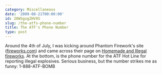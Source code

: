 ```yaml
---
category: Miscellaneous
date: '2009-08-21T00:00:00'
id: 20WSgogZHV9S
slug: /the-atfs-phone-number
title: The ATF's Phone Number
type: post
---
```


Around the 4th of July, I was kicking around Phantom Firework's
site ([fireworks.com](http://www.fireworks.com/)) and came across
their page on
[Homemade and Illegal fireworks](http://www.fireworks.com/safety/homemade-fireworks.asp).
At the bottom, is the phone number for the ATF Hot Line for
reporting illegal explosives. Serious business, but the number
strikes me as funny: 1-888-ATF-BOMB